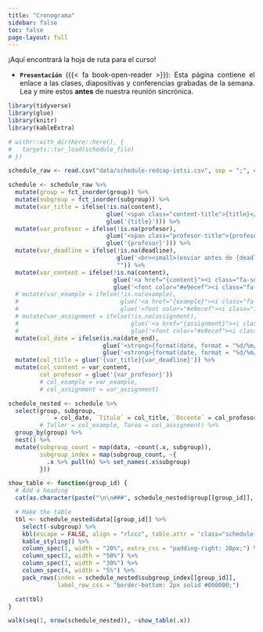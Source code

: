 ```yaml
---
title: "Cronograma"
sidebar: false
toc: false
page-layout: full
---
```


::: {.schedule-page}

¡Aquí encontrará la hoja de ruta para el curso!

- <p align="justify">**`Presentación`** ({{< fa book-open-reader >}}): Esta página contiene el enlace a las clases, diapositivas y conferencias grabadas de la semana. Lea y mire estos **antes** de nuestra reunión sincrónica.</p>

```r
library(tidyverse)
library(glue)
library(knitr)
library(kableExtra)

# withr::with_dir(here::here(), {
#   targets::tar_load(schedule_file)
# })

schedule_raw <- read.csv("data/schedule-redcap-ietsi.csv", sep = ";", encoding = "latin1", na.strings = c("", "NA"))

schedule <- schedule_raw %>%
  mutate(group = fct_inorder(group)) %>%
  mutate(subgroup = fct_inorder(subgroup)) %>%
  mutate(var_title = ifelse(!is.na(content),
                            glue('<span class="content-title">{title}</span>'),
                            glue('{title}'))) %>%
  mutate(var_profesor = ifelse(!is.na(profesor),
                            glue('<span class="profesor-title">{profesor}</span>'),
                            glue('{profesor}'))) %>%
  mutate(var_deadline = ifelse(!is.na(deadline),
                               glue('<br><small>(enviar antes de {deadline})</small>'),
                               "")) %>%
  mutate(var_content = ifelse(!is.na(content),
                              glue('<a href="{content}"><i class="fa-solid fa-book-open-reader fa-lg"></i></a>'),
                              glue('<font color="#e9ecef"><i class="fa-solid fa-book-open-reader fa-lg"></i></font>'))) %>%
  # mutate(var_example = ifelse(!is.na(example),
  #                             glue('<a href="{example}"><i class="fa-solid fa-laptop-code fa-lg"></i></a>'),
  #                             glue('<font color="#e9ecef"><i class="fa-solid fa-laptop-code fa-lg"></i></font>'))) %>%
  # mutate(var_assignment = ifelse(!is.na(assignment),
  #                                glue('<a href="{assignment}"><i class="fa-solid fa-pen-ruler fa-lg"></i></a>'),
  #                                glue('<font color="#e9ecef"><i class="fa-solid fa-pen-ruler fa-lg"></i></font>'))) %>%
  mutate(col_date = ifelse(is.na(date_end),
                           glue('<strong>{format(date, format = "%d/%m/%y")}</strong> <br> ({hour})'),
                           glue('<strong>{format(date, format = "%d/%m/%y")}</strong>–<strong>{format(date_end, format = "%d/%m/%y")}</strong>'))) %>%
  mutate(col_title = glue('{var_title}{var_deadline}')) %>%
  mutate(col_content = var_content, 
         col_profesor = glue('{var_profesor}'))
         # col_example = var_example,
         # col_assignment = var_assignment)

schedule_nested <- schedule %>%
  select(group, subgroup,
         ` ` = col_date, `Título` = col_title, `Docente` = col_profesor, `Presentación` = col_content) %>% 
         # Taller = col_example, Tarea = col_assignment) %>%
  group_by(group) %>%
  nest() %>%
  mutate(subgroup_count = map(data, ~count(.x, subgroup)),
         subgroup_index = map(subgroup_count, ~{
           .x %>% pull(n) %>% set_names(.x$subgroup)
         }))

show_table <- function(group_id) {
  # Add a heading
  cat(as.character(paste("\n\n###", schedule_nested$group[[group_id]], "\n\n")))

  # Make the table
  tbl <- schedule_nested$data[[group_id]] %>%
    select(-subgroup) %>%
    kbl(escape = FALSE, align = "rlccc", table.attr = 'class="schedule-table"') %>%
    kable_styling() %>%
    column_spec(1, width = "20%", extra_css = "padding-right: 20px;") %>%
    column_spec(2, width = "50%") %>%
    column_spec(3, width = "30%") %>%
    column_spec(4, width = "5%") %>%
    pack_rows(index = schedule_nested$subgroup_index[[group_id]],
              label_row_css = "border-bottom: 2px solid #000000;")

  cat(tbl)
}
```

```r
walk(seq(1, nrow(schedule_nested)), ~show_table(.x))
```

:::
